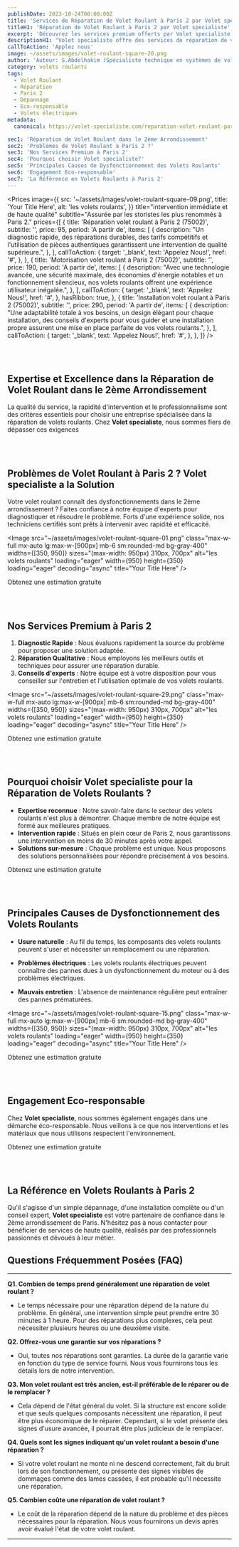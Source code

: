 ```yaml
---
publishDate: 2023-10-24T00:00:00Z
title: 'Services de Réparation de Volet Roulant à Paris 2 par Volet specialiste'
titleH1: 'Réparation de Volet Roulant à Paris 2 par Volet specialiste'
excerpt: 'Découvrez les services premium offerts par Volet specialiste pour la réparation de volets roulants à Paris 2. Expertise, rapidité et professionnalisme garantis.'
descriptionH1: "Volet specialiste offre des services de réparation de volets roulants à Paris 2. Mettant l'accent sur la qualité, la rapidité et le professionnalisme, cette entreprise se distingue par son expertise dans le domaine. Que vous ayez un problème mineur ou majeur, Volet specialiste garantit une intervention efficace et adaptée à vos besoins."
callToAction: 'Applez nous'
image: ~/assets/images/volet-roulant-square-20.png
author: 'Auteur: S.Abdelhakim (Spécialiste technique en systèmes de volets roulants)'
category: volets roulants
tags:
  - Volet Roulant
  - Réparation
  - Paris 2
  - Dépannage
  - Eco-responsable
  - Volets électriques
metadata:
  canonical: https://volet-specialiste.com/reparation-volet-roulant-paris-2

sec1: 'Réparation de Volet Roulant dans le 2ème Arrondissement'
sec2: 'Problèmes de Volet Roulant à Paris 2 ?'
sec3: 'Nos Services Premium à Paris 2'
sec4: 'Pourquoi choisir Volet specialiste?'
sec5: 'Principales Causes de Dysfonctionnement des Volets Roulants'
sec6: 'Engagement Eco-responsable'
sec7: 'La Référence en Volets Roulants à Paris 2'
---
```



<Prices
  image={{
    src: '~/assets/images/volet-roulant-square-09.png',
    title: 'Your Title Here',
    alt: 'les volets roulants',
  }}
  title="intervention immédiate et de haute qualité"
  subtitle="Assurée par les storistes les plus renommés à Paris 2."
  prices={[
    {
      title: 'Réparation volet roulant à Paris 2 (75002)',
      subtitle: '',
      price: 95,
      period: 'A partir de',
      items: [
        {
          description:
            "Un diagnostic rapide, des réparations durables, des tarifs compétitifs et l'utilisation de pièces authentiques garantissent une intervention de qualité supérieure.",
        },
      ],
      callToAction: {
        target: '_blank',
        text: 'Appelez Nous!',
        href: '#',
      },
    },
    {
      title: 'Motorisation volet roulant à Paris 2 (75002)',
      subtitle: '',
      price: 190,
      period: 'A partir de',
      items: [
        {
          description:
            "Avec une technologie avancée, une sécurité maximale, des économies d'énergie notables et un fonctionnement silencieux, nos volets roulants offrent une expérience utilisateur inégalée.",
        },
      ],
      callToAction: {
        target: '_blank',
        text: 'Appelez Nous!',
        href: '#',
      },
      hasRibbon: true,
    },
    {
      title: 'Installation volet roulant à Paris 2 (75002)',
      subtitle: '',
      price: 290,
      period: 'A partir de',
      items: [
        {
          description:
            "Une adaptabilité totale à vos besoins, un design élégant pour chaque installation, des conseils d'experts pour vous guider et une installation propre assurent une mise en place parfaite de vos volets roulants.",
        },
      ],
      callToAction: {
        target: '_blank',
        text: 'Appelez Nous!',
        href: '#',
      },
    },
  ]}
/>

<a id="section1"></a>
<br />
<br />

## **Expertise et Excellence dans la Réparation de Volet Roulant dans le 2ème Arrondissement**

La qualité du service, la rapidité d'intervention et le professionnalisme sont des critères essentiels pour choisir une entreprise spécialisée dans la réparation de volets roulants. Chez **Volet specialiste**, nous sommes fiers de dépasser ces exigences

<a id="section2"></a>
<br />
<br />

## **Problèmes de Volet Roulant à Paris 2 ? Volet specialiste a la Solution**

Votre volet roulant connaît des dysfonctionnements dans le 2ème arrondissement ? Faites confiance à notre équipe d'experts pour diagnostiquer et résoudre le problème. Forts d'une expérience solide, nos techniciens certifiés sont prêts à intervenir avec rapidité et efficacité.

<Image
  src="~/assets/images/volet-roulant-square-01.png"
  class="max-w-full mx-auto lg:max-w-[900px] mb-6 sm:rounded-md bg-gray-400"
  widths={[350, 950]}
  sizes="(max-width: 950px) 310px, 700px"
  alt="les volets roulants"
  loading="eager"
  width={950}
  height={350}
  loading="eager"
  decoding="async"
  title="Your Title Here"
/>

<div class="md:hidden">
  <TelMob
    callToAction={{
      text: 'Appelez Nous',
      href: 'tel:01 85 49 07 07',
    }}
  >
    <Fragment slot="title">Obtenez une estimation gratuite</Fragment>
  </TelMob>
</div>

<a id="section3"></a>
<br />
<br />

## **Nos Services Premium à Paris 2**

1. **Diagnostic Rapide** : Nous évaluons rapidement la source du problème pour proposer une solution adaptée.
2. **Réparation Qualitative** : Nous employons les meilleurs outils et techniques pour assurer une réparation durable.
3. **Conseils d'experts** : Notre équipe est à votre disposition pour vous conseiller sur l'entretien et l'utilisation optimale de vos volets roulants.

<Image
  src="~/assets/images/volet-roulant-square-29.png"
  class="max-w-full mx-auto lg:max-w-[900px] mb-6 sm:rounded-md bg-gray-400"
  widths={[350, 950]}
  sizes="(max-width: 950px) 310px, 700px"
  alt="les volets roulants"
  loading="eager"
  width={950}
  height={350}
  loading="eager"
  decoding="async"
  title="Your Title Here"
/>

<div class="md:hidden">
  <TelMob
    callToAction={{
      text: 'Appelez Nous',
      href: 'tel:01 85 49 07 07',
    }}
  >
    <Fragment slot="title">Obtenez une estimation gratuite</Fragment>
  </TelMob>
</div>

<a id="section4"></a>
<br />
<br />

## **Pourquoi choisir Volet specialiste pour la Réparation de Volets Roulants ?**

- **Expertise reconnue** : Notre savoir-faire dans le secteur des volets roulants n'est plus à démontrer. Chaque membre de notre équipe est formé aux meilleures pratiques.
- **Intervention rapide** : Situés en plein cœur de Paris 2, nous garantissons une intervention en moins de 30 minutes après votre appel.
- **Solutions sur-mesure** : Chaque problème est unique. Nous proposons des solutions personnalisées pour répondre précisément à vos besoins.

<div class="md:hidden">
  <TelMob
    callToAction={{
      text: 'Appelez Nous',
      href: 'tel:01 85 49 07 07',
    }}
  >
    <Fragment slot="title">Obtenez une estimation gratuite</Fragment>
  </TelMob>
</div>

<a id="section5"></a>
<br />
<br />

## **Principales Causes de Dysfonctionnement des Volets Roulants**

- **Usure naturelle** : Au fil du temps, les composants des volets roulants peuvent s'user et nécessiter un remplacement ou une réparation.

- **Problèmes électriques** : Les volets roulants électriques peuvent connaître des pannes dues à un dysfonctionnement du moteur ou à des problèmes électriques.

- **Mauvais entretien** : L'absence de maintenance régulière peut entraîner des pannes prématurées.

<Image
  src="~/assets/images/volet-roulant-square-15.png"
  class="max-w-full mx-auto lg:max-w-[900px] mb-6 sm:rounded-md bg-gray-400"
  widths={[350, 950]}
  sizes="(max-width: 950px) 310px, 700px"
  alt="les volets roulants"
  loading="eager"
  width={950}
  height={350}
  loading="eager"
  decoding="async"
  title="Your Title Here"
/>

<div class="md:hidden">
  <TelMob
    callToAction={{
      text: 'Appelez Nous',
      href: 'tel:01 85 49 07 07',
    }}
  >
    <Fragment slot="title">Obtenez une estimation gratuite</Fragment>
  </TelMob>
</div>

<a id="section6"></a>
<br />
<br />

## **Engagement Eco-responsable**

Chez **Volet specialiste**, nous sommes également engagés dans une démarche éco-responsable. Nous veillons à ce que nos interventions et les matériaux que nous utilisons respectent l'environnement.

<div class="md:hidden">
  <TelMob
    callToAction={{
      text: 'Appelez Nous',
      href: 'tel:01 85 49 07 07',
    }}
  >
    <Fragment slot="title">Obtenez une estimation gratuite</Fragment>
  </TelMob>
</div>

<a id="section7"></a>
<br />
<br />

## **La Référence en Volets Roulants à Paris 2**

Qu'il s'agisse d'un simple dépannage, d'une installation complète ou d'un conseil expert, **Volet specialiste** est votre partenaire de confiance dans le 2ème arrondissement de Paris. N'hésitez pas à nous contacter pour bénéficier de services de haute qualité, réalisés par des professionnels passionnés et dévoués à leur métier.

## Questions Fréquemment Posées (FAQ)

---

**Q1. Combien de temps prend généralement une réparation de volet roulant ?**

- Le temps nécessaire pour une réparation dépend de la nature du problème. En général, une intervention simple peut prendre entre 30 minutes à 1 heure. Pour des réparations plus complexes, cela peut nécessiter plusieurs heures ou une deuxième visite.

**Q2. Offrez-vous une garantie sur vos réparations ?**

- Oui, toutes nos réparations sont garanties. La durée de la garantie varie en fonction du type de service fourni. Nous vous fournirons tous les détails lors de notre intervention.

**Q3. Mon volet roulant est très ancien, est-il préférable de le réparer ou de le remplacer ?**

- Cela dépend de l'état général du volet. Si la structure est encore solide et que seuls quelques composants nécessitent une réparation, il peut être plus économique de le réparer. Cependant, si le volet présente des signes d'usure avancée, il pourrait être plus judicieux de le remplacer.

**Q4. Quels sont les signes indiquant qu'un volet roulant a besoin d'une réparation ?**

- Si votre volet roulant ne monte ni ne descend correctement, fait du bruit lors de son fonctionnement, ou présente des signes visibles de dommages comme des lames cassées, il est probable qu'il nécessite une réparation.

**Q5. Combien coûte une réparation de volet roulant ?**

- Le coût de la réparation dépend de la nature du problème et des pièces nécessaires pour la réparation. Nous vous fournirons un devis après avoir évalué l'état de votre volet roulant.

---

